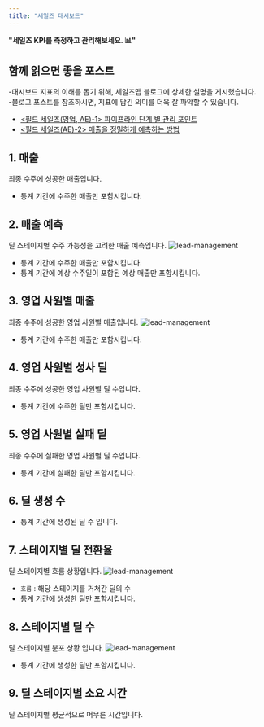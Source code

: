 ```yaml
---
title: "세일즈 대시보드"
---
```


**"세일즈 KPI를 측정하고 관리해보세요. 📊"** <br/>

## 함께 읽으면 좋을 포스트

<Tip> -대시보드 지표의 이해를 돕기 위해, 세일즈맵 블로그에 상세한 설명을 게시했습니다.<br/>
 -블로그 포스트를 참조하시면, 지표에 담긴 의미를 더욱 잘 파악할 수 있습니다.</Tip>
- [\<필드 세일즈(영업, AE)-1\> 파이프라인 단계 별 관리 포인트](https://blog.salesmap.kr/the-model-fieldsales-ae-1/)
- [\<필드 세일즈(AE)-2\> 매출을 정밀하게 예측하는 방법](https://blog.salesmap.kr/the-model-fieldsales-ae-2/)

## 1. 매출
최종 수주에 성공한 매출입니다.
- 통계 기간에 수주한 매출만 포함시킵니다.

## 2. 매출 예측
딜 스테이지별 수주 가능성을 고려한 매출 예측입니다.
![lead-management](/images/feature/dashboard/sales/feature:0.webp)
- 통계 기간에 수주한 매출만 포함시킵니다.
- 통계 기간에 예상 수주일이 포함된 예상 매출만 포함시킵니다.

## 3. 영업 사원별 매출
최종 수주에 성공한 영업 사원별 매출입니다.
![lead-management](/images/feature/dashboard/sales/feature:1.webp)
- 통계 기간에 수주한 매출만 포함시킵니다.

## 4. 영업 사원별 성사 딜
최종 수주에 성공한 영업 사원별 딜 수입니다.
- 통계 기간에 수주한 딜만 포함시킵니다.

## 5. 영업 사원별 실패 딜
최종 수주에 실패한 영업 사원별 딜 수입니다.
- 통계 기간에 실패한 딜만 포함시킵니다.

## 6. 딜 생성 수
- 통계 기간에 생성된 딜 수 입니다.

## 7. 스테이지별 딜 전환율
딜 스테이지별 흐름 상황입니다.
![lead-management](/images/feature/dashboard/sales/feature:2.webp)
- <code>흐름</code> : 해당 스테이지를 거쳐간 딜의 수
- 통계 기간에 생성한 딜만 포함시킵니다.

## 8. 스테이지별 딜 수
딜 스테이지별 분포 상황 입니다.
![lead-management](/images/feature/dashboard/sales/feature:3.webp)
- 통계 기간에 생성한 딜만 포함시킵니다.

## 9. 딜 스테이지별 소요 시간
딜 스테이지별 평균적으로 머무른 시간입니다.

